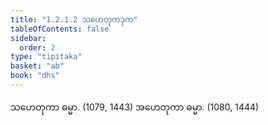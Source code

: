 ```yaml
---
title: "1.2.1.2 သဟေတုကဒုက"
tableOfContents: false
sidebar:
  order: 2
type: "tipitaka"
basket: "ab"
book: "dhs"
---
```



<DynamicBreadcrumb />

<Division number="24" book="dhs" e="ch" v="29" p="6">

<Paragraph number="71" book="dhs">
သဟေတုကာ ဓမ္မာ. (<Emphasis>1079, 1443</Emphasis>)
</Paragraph>

<Paragraph number="72" book="dhs">
အဟေတုကာ ဓမ္မာ. (<Emphasis>1080, 1444</Emphasis>)
</Paragraph>
</Division>
